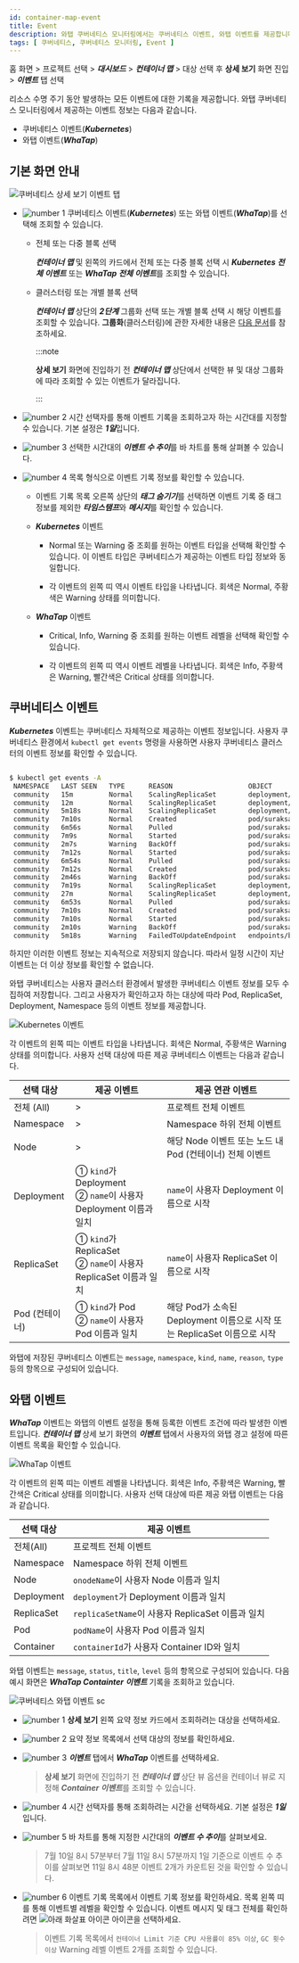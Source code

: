 ```yaml
---
id: container-map-event
title: Event
description: 와탭 쿠버네티스 모니터링에서는 쿠버네티스 이벤트, 와탭 이벤트를 제공합니다.
tags: [ 쿠버네티스, 쿠버네티스 모니터링, Event ]
---
```


홈 화면 > 프로젝트 선택 > ***대시보드*** > ***컨테이너 맵*** > 대상 선택 후 **상세 보기** 화면 진입 > ***이벤트*** 탭 선택

리소스 수명 주기 동안 발생하는 모든 이벤트에 대한 기록을 제공합니다. 와탭 쿠버네티스 모니터링에서 제공하는 이벤트 정보는 다음과 같습니다.

* 쿠버네티스 이벤트(***Kubernetes***)
* 와탭 이벤트(***WhaTap***)

## 기본 화면 안내

![쿠버네티스 상세 보기 이벤트 탭](/img/k8s-event-default3.png)

* ![number 1](/img/number-01.png) 쿠버네티스 이벤트(***Kubernetes***) 또는 와탭 이벤트(***WhaTap***)를 선택해 조회할 수 있습니다. 

  * 전체 또는 다중 블록 선택

    ***컨테이너 맵*** 및 왼쪽의 카드에서 전체 또는 다중 블록 선택 시 ***Kubernetes 전체 이벤트*** 또는 ***WhaTap 전체 이벤트***를 조회할 수 있습니다.

  * 클러스터링 또는 개별 블록 선택

    ***컨테이너 맵*** 상단의 ***2단계*** 그룹화 선택 또는 개별 블록 선택 시 해당 이벤트를 조회할 수 있습니다. **그룹화**(클러스터링)에 관한 자세한 내용은 [다음 문서](container-group)를 참조하세요.

    :::note

    **상세 보기** 화면에 진입하기 전 ***컨테이너 맵*** 상단에서 선택한 뷰 및 대상 그룹화에 따라 조회할 수 있는 이벤트가 달라집니다.

    :::

* ![number 2](/img/number-02.png) 시간 선택자를 통해 이벤트 기록을 조회하고자 하는 시간대를 지정할 수 있습니다. 기본 설정은 ***1일***입니다.

* ![number 3](/img/number-03.png) 선택한 시간대의 ***이벤트 수 추이***를 바 차트를 통해 살펴볼 수 있습니다. 

* ![number 4](/img/number-04.png) 목록 형식으로 이벤트 기록 정보를 확인할 수 있습니다. 

  * 이벤트 기록 목록 오른쪽 상단의 ***태그 숨기기***를 선택하면 이벤트 기록 중 태그 정보를 제외한 ***타임스탬프***와 ***메시지***를 확인할 수 있습니다.

  * ***Kubernetes*** 이벤트

    * <span class='k8s-normal'>Normal</span> 또는 <span class='slow'>Warning</span> 중 조회를 원하는 이벤트 타입을 선택해 확인할 수 있습니다. 이 이벤트 타입은 쿠버네티스가 제공하는 이벤트 타입 정보와 동일합니다.
    
    * 각 이벤트의 왼쪽 띠 역시 이벤트 타입을 나타냅니다. 회색은 <span class='k8s-normal'>Normal</span>, 주황색은 <span class='slow'>Warning</span> 상태를 의미합니다.

  * ***WhaTap*** 이벤트

    * <span class='vslow'>Critical</span>, <span class='k8s-normal'>Info</span>, <span class='slow'>Warning</span> 중 조회를 원하는 이벤트 레벨을 선택해 확인할 수 있습니다.
    
    * 각 이벤트의 왼쪽 띠 역시 이벤트 레벨을 나타냅니다. 회색은 <span class='k8s-normal'>Info</span>, 주황색은 <span class='slow'>Warning</span>, 빨간색은 <span class='vslow'>Critical</span> 상태를 의미합니다.


## 쿠버네티스 이벤트

***Kubernetes*** 이벤트는 쿠버네티스 자체적으로 제공하는 이벤트 정보입니다. 사용자 쿠버네티스 환경에서 `kubectl get events` 명령을 사용하면 사용자 쿠버네티스 클러스터의 이벤트 정보를 확인할 수 있습니다.

```bash

$ kubectl get events -A
 NAMESPACE   LAST SEEN   TYPE      REASON                   OBJECT                            MESSAGE
 community   15m         Normal    ScalingReplicaSet        deployment/baekdusan              Scaled up replica set baekdusan-59554d4859 to 5`
 community   12m         Normal    ScalingReplicaSet        deployment/suraksan               Scaled down replica set suraksan-66fc4bf889 to 3
 community   5m18s       Normal    ScalingReplicaSet        deployment/baekdusan              Scaled down replica set baekdusan-59554d4859 to 3
 community   7m10s       Normal    Created                  pod/suraksan-66fc4bf889-h2cw8     Created container suraksan
 community   6m56s       Normal    Pulled                   pod/suraksan-66fc4bf889-h2cw8     Container image "123456789123.dkr.ecr.ap-northeast-2.amazonaws.com/suraksan:0.48" already present on machine
 community   7m9s        Normal    Started                  pod/suraksan-66fc4bf889-h2cw8     Started container suraksan
 community   2m7s        Warning   BackOff                  pod/suraksan-66fc4bf889-h2cw8     Back-off restarting failed container
 community   7m12s       Normal    Started                  pod/suraksan-66fc4bf889-t27rp     Started container suraksan
 community   6m54s       Normal    Pulled                   pod/suraksan-66fc4bf889-t27rp     Container image "123456789123.dkr.ecr.ap-northeast-2.amazonaws.com/suraksan:0.48" already present on machine
 community   7m12s       Normal    Created                  pod/suraksan-66fc4bf889-t27rp     Created container suraksan
 community   2m46s       Warning   BackOff                  pod/suraksan-66fc4bf889-t27rp     Back-off restarting failed container
 community   7m19s       Normal    ScalingReplicaSet        deployment/mountain               Scaled up replica set mountain-6795bfbc54 to 5
 community   27m         Normal    ScalingReplicaSet        deployment/mountain               Scaled down replica set mountain-6795bfbc54 to 4
 community   6m53s       Normal    Pulled                   pod/suraksan-66fc4bf889-mjbsj     Container image "123456789123.dkr.ecr.ap-northeast-2.amazonaws.com/suraksan:0.48" already present on machine
 community   7m10s       Normal    Created                  pod/suraksan-66fc4bf889-mjbsj     Created container suraksan
 community   7m10s       Normal    Started                  pod/suraksan-66fc4bf889-mjbsj     Started container suraksan
 community   2m10s       Warning   BackOff                  pod/suraksan-66fc4bf889-mjbsj     Back-off restarting failed container
 community   5m18s       Warning   FailedToUpdateEndpoint   endpoints/baekdusan-svc           Failed to update endpoint community/baekdusan-svc: Operation cannot be fulfilled on endpoints "baekdusan-svc": the object has been modified; please apply your changes to the latest version and try again

```

하지만 이러한 이벤트 정보는 지속적으로 저장되지 않습니다. 따라서 일정 시간이 지난 이벤트는 더 이상 정보를 확인할 수 없습니다. 

와탭 쿠버네티스는 사용자 클러스터 환경에서 발생한 쿠버네티스 이벤트 정보를 모두 수집하여 저장합니다. 그리고 사용자가 확인하고자 하는 대상에 따라 Pod, ReplicaSet, Deployment, Namespace 등의 이벤트 정보를 제공합니다.

![Kubernetes 이벤트](/img/k8s-container-event-k8s-all.png)

각 이벤트의 왼쪽 띠는 이벤트 타입을 나타냅니다. 회색은 <span class='k8s-normal'>Normal</span>, 주황색은 <span class='slow'>Warning</span> 상태를 의미합니다. 사용자 선택 대상에 따른 제공 쿠버네티스 이벤트는 다음과 같습니다.

| 선택 대상      | 제공 이벤트                                                        | 제공 연관 이벤트                                                         |
| -------------- | ------------------------------------------------------------------ | ------------------------------------------------------------------------ |
| 전체 (All)     | >                                                                  | 프로젝트 전체 이벤트                                                     |
| Namespace      | >                                                                  | Namespace 하위 전체 이벤트                                               |
| Node           | >                                                                  | 해당 Node 이벤트 또는 노드 내 Pod (컨테이너) 전체 이벤트                 |
| Deployment     | ① `kind`가 Deployment<br/>② `name`이 사용자 Deployment 이름과 일치 | `name`이 사용자 Deployment 이름으로 시작                                 |
| ReplicaSet     | ① `kind`가 ReplicaSet<br/>② `name`이 사용자 ReplicaSet 이름과 일치 | `name`이 사용자 ReplicaSet 이름으로 시작                                 |
| Pod (컨테이너) | ① `kind`가 Pod<br/>② `name`이 사용자 Pod 이름과 일치               | 해당 Pod가 소속된 Deployment 이름으로 시작 또는 ReplicaSet 이름으로 시작 |

와탭에 저장된 쿠버네티스 이벤트는 `message`, `namespace`, `kind`, `name`, `reason`, `type` 등의 항목으로 구성되어 있습니다.

## 와탭 이벤트

***WhaTap*** 이벤트는 와탭의 이벤트 설정을 통해 등록한 이벤트 조건에 따라 발생한 이벤트입니다. ***컨테이너 맵*** 상세 보기 화면의 ***이벤트*** 탭에서 사용자의 와탭 경고 설정에 따른 이벤트 목록을 확인할 수 있습니다.

![WhaTap 이벤트](/img/k8s-container-event-wt-all.png)

각 이벤트의 왼쪽 띠는 이벤트 레벨을 나타냅니다. 회색은 <span class='k8s-normal'>Info</span>, 주황색은 <span class='slow'>Warning</span>, 빨간색은 <span class='vslow'>Critical</span> 상태를 의미합니다. 사용자 선택 대상에 따른 제공 와탭 이벤트는 다음과 같습니다.

|선택 대상|제공 이벤트|
|---|---|
|전체(All)|프로젝트 전체 이벤트|
|Namespace|Namespace 하위 전체 이벤트|
|Node|`onodeName`이 사용자 Node 이름과 일치|
|Deployment|`deployment`가 Deployment 이름과 일치|
|ReplicaSet|`replicaSetName`이 사용자 ReplicaSet 이름과 일치|
|Pod|`podName`이 사용자 Pod 이름과 일치|
|Container|`containerId`가 사용자 Container ID와 일치|

와탭 이벤트는 `message`, `status`, `title`, `level` 등의 항목으로 구성되어 있습니다. 다음 예시 화면은 ***WhaTap Containter 이벤트*** 기록을 조회하고 있습니다.

![쿠버네티스 와탭 이벤트 sc](/img/k8s-container-event-wt.png)

* ![number 1](/img/number-01.png) **상세 보기** 왼쪽 요약 정보 카드에서 조회하려는 대상을 선택하세요.

* ![number 2](/img/number-02.png) 요약 정보 목록에서 선택 대상의 정보를 확인하세요.

* ![number 3](/img/number-03.png) ***이벤트*** 탭에서 ***WhaTap*** 이벤트를 선택하세요. 

  > **상세 보기** 화면에 진입하기 전 ***컨테이너 맵*** 상단 뷰 옵션을 컨테이너 뷰로 지정해 ***Container 이벤트***를 조회할 수 있습니다.

* ![number 4](/img/number-04.png) 시간 선택자를 통해 조회하려는 시간을 선택하세요. 기본 설정은 ***1일*** 입니다.

* ![number 5](/img/number-05.png) 바 차트를 통해 지정한 시간대의 ***이벤트 수 추이***를 살펴보세요.

  > 7월 10일 8시 57분부터 7월 11일 8시 57분까지 1일 기준으로 이벤트 수 추이를 살펴보면 11일 8시 48분 이벤트 2개가 카운트된 것을 확인할 수 있습니다. 

* ![number 6](/img/number-06.png) 이벤트 기록 목록에서 이벤트 기록 정보를 확인하세요. 목록 왼쪽 띠를 통해 이벤트별 레벨을 확인할 수 있습니다. 이벤트 메시지 및 태그 전체를 확인하려면 ![아래 화살표 아이콘](/img/ic-caret-down.svg) 아이콘을 선택하세요.

  > 이벤트 기록 목록에서 `컨테이너 Limit 기준 CPU 사용률이 85% 이상`, `GC 횟수 이상` <span class='slow'>Warning</span> 레벨 이벤트 2개를 조회할 수 있습니다. 


<!-- 

1 그룹 선택 시 각 전체 이벤트

2 블록/마이크로 블록 선택 시
  k8s 이벤트: 파드 이벤트/연관 이벤트
  와탭 이벤트: 컨테이너 이벤트

3 k9s 이벤트/와탭 이벤트 비교 안내 필요
  e.g. 파드 이벤트/연관 이벤트(k8s 이벤트) 및 컨테이너 이벤트(와탭 이벤트) 요소 기술 필요

4 로그와 마찬가지로 로그 검색 이동 기능 추후 제거 예정

5 디폴트 조회 기준 1일?

6 이벤트 수 추이 차트(로그 트렌드 바 차트랑 다르게 바 선택 시 구간 확인 안됨?)

-->